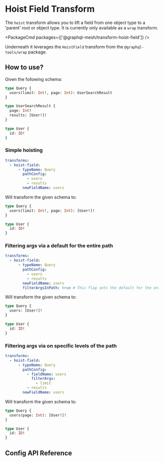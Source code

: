 
# Hoist Field Transform

The `hoist` transform allows you to lift a field from one object type to a 'parent' root or object type. It is currently only available as a `wrap` transform.

<PackageCmd packages={['@graphql-mesh/transform-hoist-field']} />

<Callout>Underneath it leverages the `HoistField` transform from the `@graphql-tools/wrap` package.</Callout>

## How to use?

Given the following schema:

```graphql
type Query {
  users(limit: Int!, page: Int): UserSearchResult
}

type UserSearchResult {
  page: Int!
  results: [User!]!
}

type User {
  id: ID!
}
```

### Simple hoisting

```yaml filename=".meshrc.yaml"
transforms:
  - hoist-field:
      - typeName: Query
        pathConfig:
          - users
          - results
        newFieldName: users
```

Will transform the given schema to:

```graphql
type Query {
  users(limit: Int!, page: Int): [User!]!
}

type User {
  id: ID!
}
```

### Filtering args via a default for the entire path

```yaml filename=".meshrc.yaml"
transforms:
  - hoist-field:
      - typeName: Query
        pathConfig:
          - users
          - results
        newFieldName: users
        filterArgsInPath: true # This flag sets the default for the entire path
```

Will transform the given schema to:

```graphql
type Query {
  users: [User!]!
}

type User {
  id: ID!
}
```

### Filtering args via on specific levels of the path

```yaml filename=".meshrc.yaml"
transforms:
  - hoist-field:
      - typeName: Query
        pathConfig:
          - fieldName: users
            filterArgs:
              - limit
          - results
        newFieldName: users
```

Will transform the given schema to:

```graphql
type Query {
  users(page: Int): [User!]!
}

type User {
  id: ID!
}
```

## Config API Reference


<API />
